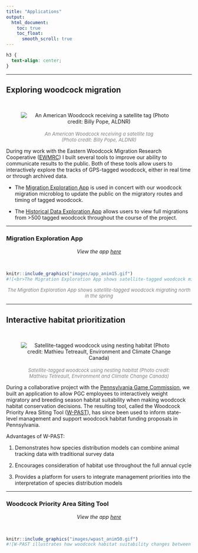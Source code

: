 ```yaml
---
title: "Applications"
output:
  html_document:
    toc: true
    toc_float:
      smooth_scroll: true
---
```

```css
h3 {
  text-align: center;
}
```

<hr />
## Exploring woodcock migration
<br>
<div class = row>
<div class = col-md-4>
<center>
![<br><font size = "2" color = "grey">*An American Woodcock receiving a satellite tag<br>(Photo credit: Billy Pope, ALDNR)*</font>](images/woodcock_transmitter_circle.png)
</center>
</div>

<div class = col-md-8>
During my work with the Eastern Woodcock Migration Research Cooperative ([EWMRC](https://www.woodcockmigration.org/)) I built several tools to improve our ability to communicate results to the public. Both of these tools allow users to interactively explore the tracks of GPS-tagged woodcock, either in real time or through archived data.

- The [Migration Exploration App](https://www.woodcockmigration.org/migration.html) is used in concert with our woodcock migration microblog to update the public on the migratory routes and timing of tagged woodcock. 

- The [Historical Data Exploration App](https://www.woodcockmigration.org/explore-data.html) allows users to view full migrations from >500 tagged woodcock throughout the course of the project.
</div>
</div>
<hr />

### Migration Exploration App
<center>
*View the app [here](https://www.woodcockmigration.org/migration.html)*
</center>
<br>
```r
knitr::include_graphics("images/app_anim15.gif")
#![<br>The Migration Exploration App shows satellite-tagged woodcock migrating north in the spring](images/app_anim15.gif)
``` 

<center>
<font size = "2" color = "grey">*The Migration Exploration App shows satellite-tagged woodcock migrating north in the spring*</font>
</center>

<hr />
## Interactive habitat prioritization
<br>
<div class = row>
<div class = col-md-4>
<center>
![<br><font size = "2" color = "grey">*Satellite-tagged woodcock using nesting habitat (Photo credit: Mathieu Tetreault, Environment and Climate Change Canada)*</font>](images/nesting_woodcock_circle.png)
</center>
</div>

<div class = col-md-8>
During a collaborative project with the [Pennsylvania Game Commission](www.google.com), we built an application to allow PGC employees to interactively weight migratory and breeding season habitat suitability when making woodcock habitat conservation decisions. The resulting tool, called the Woodcock Priority Area Siting Tool ([W-PAST](https://woodcock.shinyapps.io/W-PAST)), has since been used to inform state-level management and support woodcock habitat funding proposals in Pennsylvania.

Advantages of W-PAST:

1. Demonstrates how species distribution models can combine animal tracking data with traditional survey data

2. Encourages consideration of habitat use throughout the full annual cycle

3. Provides a platform for users to integrate management priorities into the interpretation of species distribution models

</div>
</div>
<hr />

### Woodcock Priority Area Siting Tool 
<center>
*View the app [here](https://woodcock.shinyapps.io/W-PAST)*
</center>
<br>
```r
knitr::include_graphics("images/wpast_anim50.gif")
#![W-PAST illustrates how woodcock habitat suitability changes between breeding and migratory seasons](images/wpast_anim60.gif)
``` 
